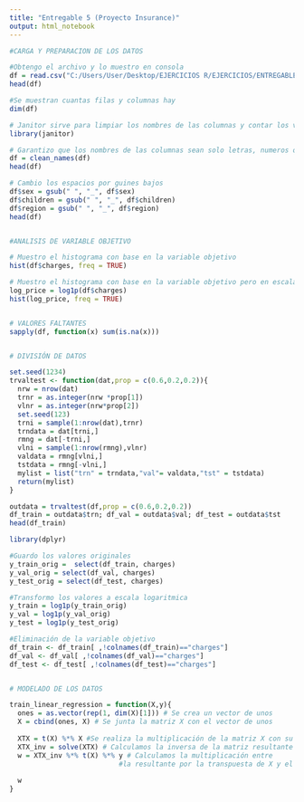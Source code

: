 ---
title: "Entregable 5 (Proyecto Insurance)"
output: html_notebook
---


```{r}
#CARGA Y PREPARACION DE LOS DATOS

#Obtengo el archivo y lo muestro en consola
df = read.csv("C:/Users/User/Desktop/EJERCICIOS R/EJERCICIOS/ENTREGABLE 3/insurance2.csv", sep=",", header = TRUE)
head(df)

#Se muestran cuantas filas y columnas hay
dim(df)

# Janitor sirve para limpiar los nombres de las columnas y contar los valores faltantes en ella
library(janitor) 

# Garantizo que los nombres de las columnas sean solo letras, numeros o guiones bajos
df = clean_names(df)
head(df)

# Cambio los espacios por guines bajos
df$sex = gsub(" ", "_", df$sex)
df$children = gsub(" ", "_", df$children)
df$region = gsub(" ", "_", df$region)
head(df)


#ANALISIS DE VARIABLE OBJETIVO

# Muestro el histograma con base en la variable objetivo
hist(df$charges, freq = TRUE)

# Muestro el histograma con base en la variable objetivo pero en escala logaritmica
log_price = log1p(df$charges)
hist(log_price, freq = TRUE)


# VALORES FALTANTES
sapply(df, function(x) sum(is.na(x)))


# DIVISIÓN DE DATOS

set.seed(1234)
trvaltest <- function(dat,prop = c(0.6,0.2,0.2)){
  nrw = nrow(dat)
  trnr = as.integer(nrw *prop[1])
  vlnr = as.integer(nrw*prop[2])
  set.seed(123)
  trni = sample(1:nrow(dat),trnr)
  trndata = dat[trni,]
  rmng = dat[-trni,]
  vlni = sample(1:nrow(rmng),vlnr)
  valdata = rmng[vlni,]
  tstdata = rmng[-vlni,]
  mylist = list("trn" = trndata,"val"= valdata,"tst" = tstdata)
  return(mylist)
}

outdata = trvaltest(df,prop = c(0.6,0.2,0.2))
df_train = outdata$trn; df_val = outdata$val; df_test = outdata$tst
head(df_train)

library(dplyr)

#Guardo los valores originales
y_train_orig =  select(df_train, charges)
y_val_orig = select(df_val, charges)
y_test_orig = select(df_test, charges)

#Transformo los valores a escala logaritmica
y_train = log1p(y_train_orig)
y_val = log1p(y_val_orig)
y_test = log1p(y_test_orig)

#Eliminación de la variable objetivo
df_train <- df_train[ ,!colnames(df_train)=="charges"]
df_val <- df_val[ ,!colnames(df_val)=="charges"]
df_test <- df_test[ ,!colnames(df_test)=="charges"]


# MODELADO DE LOS DATOS

train_linear_regression = function(X,y){
  ones = as.vector(rep(1, dim(X)[1])) # Se crea un vector de unos
  X = cbind(ones, X) # Se junta la matriz X con el vector de unos
  
  XTX = t(X) %*% X #Se realiza la multiplicación de la matriz X con su transpuesta t(x)
  XTX_inv = solve(XTX) # Calculamos la inversa de la matriz resultante anterior
  w = XTX_inv %*% t(X) %*% y # Calculamos la multiplicación entre 
                           #la resultante por la transpuesta de X y el vector "y"
  
  w
}
```
